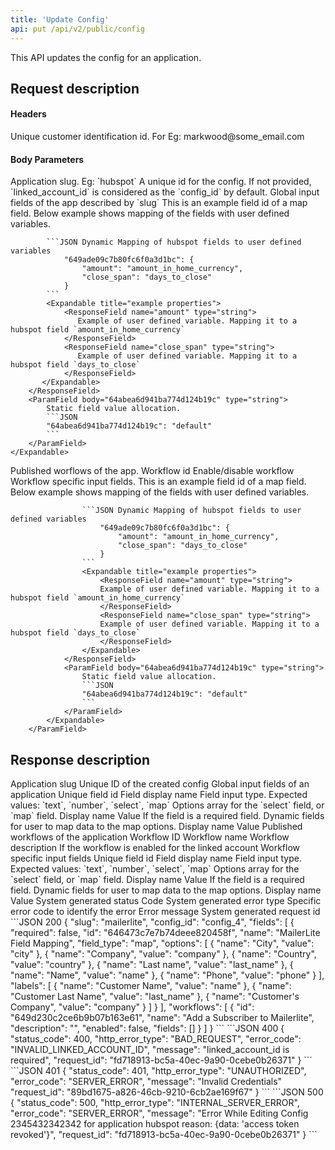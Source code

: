```yaml
---
title: 'Update Config'
api: put /api/v2/public/config
---
```


This API updates the config for an application.

## Request description
#### Headers 
<ParamField header="linked_account_id" type="string" required>
  Unique customer identification id. For Eg: markwood@some_email.com
</ParamField>

#### Body Parameters
<ParamField body="slug" type="string" required>
  Application slug. Eg: `hubspot`
</ParamField>

<ParamField body="config_id" type="string">
  A unique id for the config. If not provided, `linked_account_id` is considered as the `config_id` by default.
</ParamField>

<ParamField body="fields" type="object">
   Global input fields of the app described by `slug`
    <Expandable title="Example properties">
        <ResponseField name="649ade09c7b80fc6f0a3d1bc" type="object">
            This is an example field id of a map field. Below example shows mapping of the fields with user defined variables.

            ```JSON Dynamic Mapping of hubspot fields to user defined variables
                "649ade09c7b80fc6f0a3d1bc": {
                    "amount": "amount_in_home_currency",
                    "close_span": "days_to_close"
                }
            ```
            <Expandable title="example properties">
                <ResponseField name="amount" type="string">
                   Example of user defined variable. Mapping it to a hubspot field `amount_in_home_currency`
                </ResponseField>
                <ResponseField name="close_span" type="string">
                   Example of user defined variable. Mapping it to a hubspot field `days_to_close`
                </ResponseField>
           </Expandable>
        </ResponseField>
        <ParamField body="64abea6d941ba774d124b19c" type="string">
            Static field value allocation.
            ```JSON
            "64abea6d941ba774d124b19c": "default"
            ```
        </ParamField>
    </Expandable>
</ParamField>
<ParamField body="workflows" type="array" required>
   Published worflows of the app.
   <Expandable>
        <ParamField body="id" type="string" required>
            Workflow id
        </ParamField>
        <ParamField body="enabled" type="boolean" required>
            Enable/disable workflow
        </ParamField>
        <ParamField body="fields" type="object">
            Workflow specific input fields.
            <Expandable title="Example properties">
                <ResponseField name="649ade09c7b80fc6f0a3d1bc" type="object">
                    This is an example field id of a map field. Below example shows mapping of the fields with user defined variables.

                    ```JSON Dynamic Mapping of hubspot fields to user defined variables
                        "649ade09c7b80fc6f0a3d1bc": {
                            "amount": "amount_in_home_currency",
                            "close_span": "days_to_close"
                        }
                    ```
                    <Expandable title="example properties">
                        <ResponseField name="amount" type="string">
                        Example of user defined variable. Mapping it to a hubspot field `amount_in_home_currency`
                        </ResponseField>
                        <ResponseField name="close_span" type="string">
                        Example of user defined variable. Mapping it to a hubspot field `days_to_close`
                        </ResponseField>
                    </Expandable>
                </ResponseField>
                <ParamField body="64abea6d941ba774d124b19c" type="string">
                    Static field value allocation.
                    ```JSON
                    "64abea6d941ba774d124b19c": "default"
                    ```
                </ParamField>
            </Expandable>
        </ParamField>
   </Expandable>
</ParamField>

## Response description

<Tabs>
  <Tab title="200">
    <ResponseField name="slug" type="string">
        Application slug
    </ResponseField>
    <ResponseField name="config_id" type="string">
        Unique ID of the created config
    </ResponseField>
    <ResponseField name="fields" type="array">
        Global input fields of an application
        <Expandable title="properties">
            <ResponseField name="id" type="string">
            Unique field id
            </ResponseField>
            <ResponseField name="name" type="string">
            Field display name
            </ResponseField>
            <ResponseField name="field_type" type="string">
            Field input type. Expected values: `text`, `number`, `select`, `map`
            </ResponseField>
            <ResponseField name="options" type="array">
            Options array for the `select` field, or `map` field. 
            <Expandable title="properties">
                <ResponseField name="name" type="string">
                Display name
                </ResponseField>
                <ResponseField name="value" type="string">
                Value
                </ResponseField>
            </Expandable>
            </ResponseField>
            <ResponseField name="required" type="boolean">
            If the field is a required field.
            </ResponseField>
            <ResponseField name="labels" type="array">
            Dynamic fields for user to map data to the map options.
            <Expandable title="properties">
                <ResponseField name="name" type="string">
                Display name
                </ResponseField>
                <ResponseField name="value" type="string">
                Value
                </ResponseField>
            </Expandable>
            </ResponseField>
        </Expandable>
    </ResponseField>
    <ResponseField name="workflows" type="array">
        Published workflows of the application
        <Expandable title="properties">
            <ResponseField name="id" type="string">
                Workflow ID
            </ResponseField>
            <ResponseField name="name" type="string">
                Workflow name
            </ResponseField>
            <ResponseField name="description" type="string">
                Workflow description
            </ResponseField>
            <ResponseField name="enabled" type="boolean">
            If the workflow is enabled for the linked account
            </ResponseField>
            <ResponseField name="fields" type="array">
                Workflow specific input fields
                <Expandable title="properties">
                    <ResponseField name="id" type="string">
                    Unique field id
                    </ResponseField>
                    <ResponseField name="name" type="string">
                    Field display name
                    </ResponseField>
                    <ResponseField name="field_type" type="string">
                    Field input type. Expected values: `text`, `number`, `select`, `map`
                    </ResponseField>
                    <ResponseField name="options" type="array">
                    Options array for the `select` field, or `map` field. 
                    <Expandable title="properties">
                        <ResponseField name="name" type="string">
                        Display name
                        </ResponseField>
                        <ResponseField name="value" type="string">
                        Value
                        </ResponseField>
                    </Expandable>
                    </ResponseField>
                    <ResponseField name="required" type="boolean">
                    If the field is a required field.
                    </ResponseField>
                    <ResponseField name="labels" type="array">
                    Dynamic fields for user to map data to the map options.
                    <Expandable title="properties">
                        <ResponseField name="name" type="string">
                        Display name
                        </ResponseField>
                        <ResponseField name="value" type="string">
                        Value
                        </ResponseField>
                    </Expandable>
                    </ResponseField>
                </Expandable>
            </ResponseField>
        </Expandable>
    </ResponseField>
  </Tab>
  <Tab title="Error">
    <ResponseField name="status_code" type="integer">
    System generated status Code
    </ResponseField>
    <ResponseField name="http_error_type" type="string">
    System generated error type
    </ResponseField>
    <ResponseField name="error_code" type="string">
    Specific error code to identify the error
    </ResponseField>
    <ResponseField name="message" type="string">
    Error message
    </ResponseField>
    <ResponseField name="request_id" type="string">
    System generated request id
    </ResponseField>
  </Tab>
</Tabs>

<ResponseExample>
```JSON 200
{
    "slug": "mailerlite",
    "config_id": "config_4",
    "fields": [
        {
            "required": false,
            "id": "646473c7e7b74deee820458f",
            "name": "MailerLite Field Mapping",
            "field_type": "map",
            "options": [
                {
                    "name": "City",
                    "value": "city"
                },
                {
                    "name": "Company",
                    "value": "company"
                },
                {
                    "name": "Country",
                    "value": "country"
                },
                {
                    "name": "Last name",
                    "value": "last_name"
                },
                {
                    "name": "Name",
                    "value": "name"
                },
                {
                    "name": "Phone",
                    "value": "phone"
                }
            ],
            "labels": [
                {
                    "name": "Customer Name",
                    "value": "name"
                },
                {
                    "name": "Customer Last Name",
                    "value": "last_name"
                },
                {
                    "name": "Customer's Company",
                    "value": "company"
                }
            ]
        }
    ],
    "workflows": [
        {
            "id": "649d230c2ce6b9b07b163e61",
            "name": "Add a Subscriber to Mailerlite",
            "description": "",
            "enabled": false,
            "fields": []
        }
    ]
}
```
```JSON 400
{
    "status_code": 400,
    "http_error_type": "BAD_REQUEST",
    "error_code": "INVALID_LINKED_ACCOUNT_ID",
    "message": "linked_account_id is required",
    "request_id": "fd718913-bc5a-40ec-9a90-0cebe0b26371"
}
```
```JSON 401
{
    "status_code": 401,
    "http_error_type": "UNAUTHORIZED",
    "error_code": "SERVER_ERROR",
    "message": "Invalid Credentials"
    "request_id": "89bd1675-a826-46cb-9210-6cb2ae169f67"
}
```
```JSON 500
{
    "status_code": 500,
    "http_error_type": "INTERNAL_SERVER_ERROR",
    "error_code": "SERVER_ERROR",
    "message": "Error While Editing Config 2345432342342 for application hubspot reason: {data: 'access token revoked'}",
    "request_id": "fd718913-bc5a-40ec-9a90-0cebe0b26371"
}
```
</ ResponseExample>
